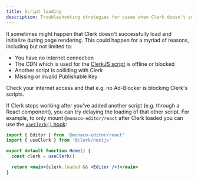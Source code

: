 ```yaml
---
title: Script loading
description: Troubleshooting strategies for cases when Clerk doesn't successfully load
---
```


It sometimes might happen that Clerk doesn't successfully load and initialize during page rendering. This could happen for a myriad of reasons, including but not limited to:

- You have no internet connection
- The CDN which is used for the [ClerkJS script](/docs/references/javascript/overview#install-clerk-js-as-script) is offline or blocked
- Another script is colliding with Clerk
- Missing or invalid Publishable Key

Check your internet access and that e.g. no Ad-Blocker is blocking Clerk's scripts.

If Clerk stops working after you've added another script (e.g. through a React component), you can try delaying the loading of that other script. For example, to only mount `@monaco-editor/react` after Clerk loaded you can use the [`useClerk()` hook](/docs/hooks/use-clerk#use-clerk):

```jsx
import { Editor } from '@monaco-editor/react'
import { useClerk } from '@clerk/nextjs'

export default function Home() {
  const clerk = useClerk()

  return <main>{clerk.loaded && <Editor />}</main>
}
```
